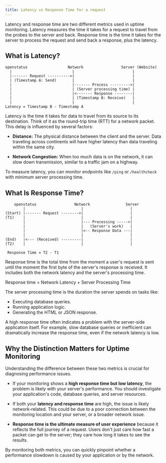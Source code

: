 ```yaml
---
title: Latency vs Response Time for a request
---
```


Latency and response time are two different metrics used in uptime monitoring. Latency measures the time it takes for a request to travel from the probes to the server and back. Response time is the time it takes for the server to process the request and send back a response, plus the latency.

## What is Latency?

```
openstatus                  Network                 Server (Website)
  |                           |                          |
  |------- Request ---------->|                          |
  | (Timestamp A: Send)       |                          |
  |                           |------- Process --------->|
  |                           | (Server processing time) |
  |                           |<------- Response --------|
  |                           | (Timestamp B: Receive)   |
  |                           |                          |
Latency = Timestamp B - Timestamp A
```

Latency is the time it takes for data to travel from its source to its destination. Think of it as the round-trip time (RTT) for a network packet. This delay is influenced by several factors:

- **Distance:** The physical distance between the client and the server. Data traveling across continents will have higher latency than data traveling within the same city.

- **Network Congestion:** When too much data is on the network, it can slow down transmission, similar to a traffic jam on a highway.

To measure latency, you can monitor endpoints like `/ping` or `/healthcheck` with minimum server processing time.

## What Is Response Time?

```
    openstatus                 Network                Server
        |                         |                     |
(Start) |------- Request -------->|                     |
(T1)    |                         |                     |
        |                         |--- Processing ----->|
        |                         |   (Server's work)   |
        |                         |<-- Response Data ---|
        |                         |                     |
(End)   |<--- (Received) ---------|                     |
(T2)    |                         |                     |

 Response Time = T2 - T1
```


Response time is the total time from the moment a user's request is sent until the moment the first byte of the server's response is received. It includes both the network latency and the server's processing time.

Response time = Network Latency + Server Processing Time

The server processing time is the duration the server spends on tasks like:

- Executing database queries.
- Running application logic.
- Generating the HTML or JSON response.

A high response time often indicates a problem with the server-side application itself. For example, slow database queries or inefficient can dramatically increase the response time, even if the network latency is low.


##  Why the Distinction Matters for Uptime Monitoring

Understanding the difference between these two metrics is crucial for diagnosing performance issues.

- If your monitoring shows a **high response time but low latency**, the problem is likely with your server's performance. You should investigate your application's code, database queries, and server resources.

- If both your **latency and response time** are high, the issue is likely network-related. This could be due to a poor connection between the monitoring location and your server, or a broader network issue.

- **Response time is the ultimate measure of user experience** because it reflects the full journey of a request. Users don't just care how fast a packet can get to the server; they care how long it takes to see the results.

By monitoring both metrics, you can quickly pinpoint whether a performance slowdown is caused by your application or by the network.
